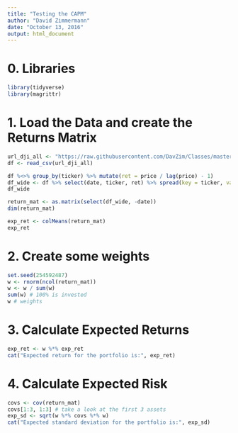 ```yaml
---
title: "Testing the CAPM"
author: "David Zimmermann"
date: "October 13, 2016"
output: html_document
---
```


# 0. Libraries
```r
library(tidyverse)
library(magrittr)
```

# 1. Load the Data and create the Returns Matrix
```r
url_dji_all <- "https://raw.githubusercontent.com/DavZim/Classes/master/04_capm/data/stock_data_large.csv"
df <- read_csv(url_dji_all)

df %<>% group_by(ticker) %>% mutate(ret = price / lag(price) - 1)
df_wide <- df %>% select(date, ticker, ret) %>% spread(key = ticker, value = ret) %>% filter(complete.cases(.))
df_wide

return_mat <- as.matrix(select(df_wide, -date))
dim(return_mat)

exp_ret <- colMeans(return_mat)
exp_ret
```

# 2. Create some weights
```r
set.seed(254592487)
w <- rnorm(ncol(return_mat)) 
w <- w / sum(w)
sum(w) # 100% is invested
w # weights
```

# 3. Calculate Expected Returns
```r
exp_ret <- w %*% exp_ret
cat("Expected return for the portfolio is:", exp_ret)
```

# 4. Calculate Expected Risk
```r
covs <- cov(return_mat)
covs[1:3, 1:3] # take a look at the first 3 assets
exp_sd <- sqrt(w %*% covs %*% w)
cat("Expected standard deviation for the portfolio is:", exp_sd)
```